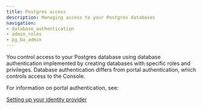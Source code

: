 ```yaml
---
title: Postgres access
description: Managing access to your Postgres databases 
navigation:
- database_authentication
- admin_roles
- pg_ba_admin
---
```


You control access to your Postgres database using database authentication implemented by creating databases with specific roles and privileges. Database authentication differs from portal authentication, which controls access to the Console. 

For information on portal authentication, see:

[Setting up your identity provider](/edb-postgres-ai/console/using/organizations/identity_provider/)
